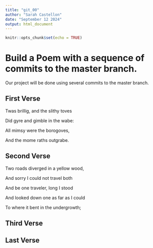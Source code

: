 ```yaml
---
title: "git_00"
author: "Sarah Castellon"
date: "September 12 2024"
output: html_document
---
```


```r
knitr::opts_chunk$set(echo = TRUE)
```
# Build a Poem with a sequence of commits to the master branch.
Our project will be done using several commits to the master branch.
<!-- Do not modify or change any text in "!--" bracketed areas such as this --- these are instructions to
you, if you change any of this the git program will notice it and compromise your git merging strategy !-->

## First Verse 
<!--Put the first five lines of a poem by Lewis Carrol in this section!-->

Twas brillig, and the slithy toves  

Did gyre and gimble in the wabe:  

All mimsy were the borogoves,  

And the mome raths outgrabe.  

## Second Verse
<!--Put the first five lines of a poem by Robert Frost here!-->

Two roads diverged in a yellow wood,  

And sorry I could not travel both  

And be one traveler, long I stood  

And looked down one as far as I could  

To where it bent in the undergrowth;  


## Third Verse
<!--Put the first two verses of The Walrus and the Carpenter here!-->

## Last Verse
<!--Put a short poem of your choice 8-20 lines,here!-->
